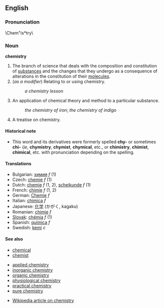 ==English==
===Pronunciation===

\Chem"is*try\ 

===Noun===
'''chemistry'''

#The branch of science that deals with the composition and constitution of [[substance]]s and the changes that they undergo as a consequence of alterations in the constitution of their [[molecule]]s.
#(''as a modifier'') Relating to or using chemistry.
#:''a chemistry lesson''
#An application of chemical theory and method to a particular substance.
#: ''the chemistry of iron''; ''the chemistry of indigo''
#A treatise on chemistry.

====Historical note====
*This word and its derivatives were formerly spelled '''chy-''' or sometimes '''chi-''' (''ie'', '''chymistry''', '''chymist''', '''chymical''', etc., or '''chimistry''', '''chimist''', '''chimical''', etc. with pronunciation depending on the spelling.

====Translations====
*Bulgarian: [[химия]] ''f'' (1)
*Czech: [[chemie]] ''f'' (1)
*Dutch: [[chemie]] ''f'' (1, 2), [[scheikunde]] ''f'' (1)
*French: [[chimie]] ''f'' (1, 2)
*German: [[Chemie]] ''f''
*Italian: [[chimica]] ''f''
*Japanese: [[化学]] (かがく, kagaku)
*Romanian: [[chimie]] ''f''
*[[Slovak]]: [[chémia]] ''f'' (1)
*Spanish: [[química]] ''f''
*Swedish: [[kemi]] ''c''

====See also====
*[[chemical]]
*[[chemist]]

*[[applied chemistry]]
*[[inorganic chemistry]]
*[[organic chemistry]]
*[[physiological chemistry]]
*[[practical chemistry]]
*[[pure chemistry]]

*[[en:chemistry|Wikipedia article on chemistry]]